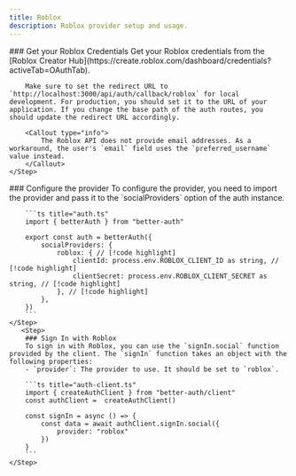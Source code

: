 ```yaml
---
title: Roblox
description: Roblox provider setup and usage.
---
```


<Steps>
    <Step> 
        ### Get your Roblox Credentials
        Get your Roblox credentials from the [Roblox Creator Hub](https://create.roblox.com/dashboard/credentials?activeTab=OAuthTab).

        Make sure to set the redirect URL to `http://localhost:3000/api/auth/callback/roblox` for local development. For production, you should set it to the URL of your application. If you change the base path of the auth routes, you should update the redirect URL accordingly.
        
        <Callout type="info">
            The Roblox API does not provide email addresses. As a workaround, the user's `email` field uses the `preferred_username` value instead.
        </Callout>
    </Step>

  <Step>
        ### Configure the provider
        To configure the provider, you need to import the provider and pass it to the `socialProviders` option of the auth instance.

        ```ts title="auth.ts"  
        import { betterAuth } from "better-auth" 
        
        export const auth = betterAuth({
            socialProviders: {
                roblox: { // [!code highlight]
                    clientId: process.env.ROBLOX_CLIENT_ID as string, // [!code highlight]
                    clientSecret: process.env.ROBLOX_CLIENT_SECRET as string, // [!code highlight]
                }, // [!code highlight]
            },
        })
        ```
    </Step>
       <Step>
        ### Sign In with Roblox 
        To sign in with Roblox, you can use the `signIn.social` function provided by the client. The `signIn` function takes an object with the following properties:
        - `provider`: The provider to use. It should be set to `roblox`.

        ```ts title="auth-client.ts"  
        import { createAuthClient } from "better-auth/client"
        const authClient =  createAuthClient()
        
        const signIn = async () => {
            const data = await authClient.signIn.social({
                provider: "roblox"
            })
        }
        ```
    </Step>
</Steps>

